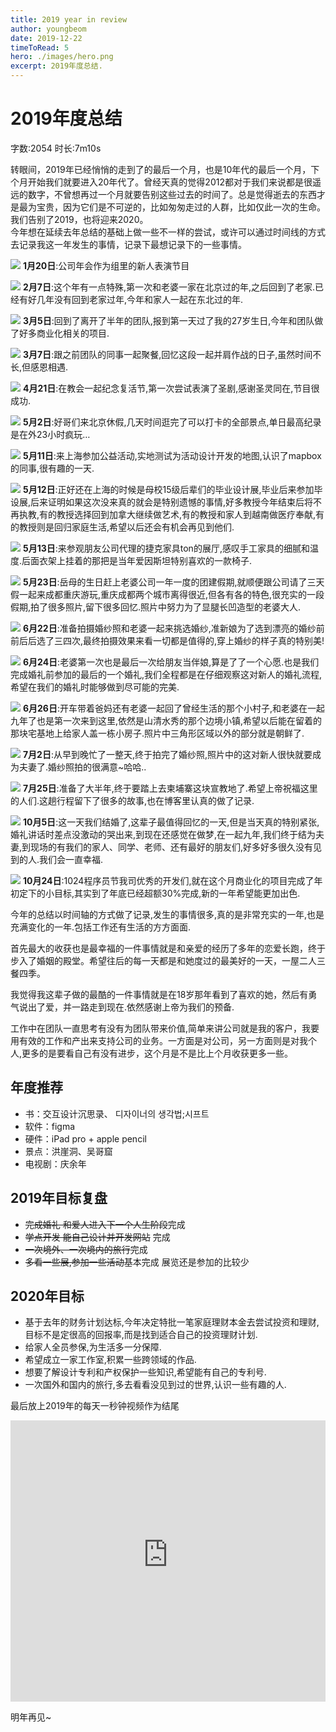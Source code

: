 ```yaml
---
title: 2019 year in review
author: youngbeom
date: 2019-12-22
timeToRead: 5
hero: ./images/hero.png
excerpt: 2019年度总结.
---
```


# 2019年度总结

字数:2054 时长:7m10s

转眼间，2019年已经悄悄的走到了的最后一个月，也是10年代的最后一个月，下个月开始我们就要进入20年代了。曾经天真的觉得2012都对于我们来说都是很遥远的数字，不曾想再过一个月就要告别这些过去的时间了。总是觉得逝去的东西才是最为宝贵，因为它们是不可逆的，比如匆匆走过的人群，比如仅此一次的生命。  
我们告别了2019，也将迎来2020。  
今年想在延续去年总结的基础上做一些不一样的尝试，或许可以通过时间线的方式去记录我这一年发生的事情，记录下最想记录下的一些事情。  


![](http://youngbeom-cloud.oss-cn-shanghai.aliyuncs.com/blog/assets/2019/12/1-20.png)
**1月20日**:公司年会作为组里的新人表演节目


![](http://youngbeom-cloud.oss-cn-shanghai.aliyuncs.com/blog/assets/2019/12/2-7.png)
**2月7日**:这个年有一点特殊,第一次和老婆一家在北京过的年,之后回到了老家.已经有好几年没有回到老家过年,今年和家人一起在东北过的年.


![](http://youngbeom-cloud.oss-cn-shanghai.aliyuncs.com/blog/assets/2019/12/3-5.png)
**3月5日**:回到了离开了半年的团队,报到第一天过了我的27岁生日,今年和团队做了好多商业化相关的项目.

![](http://youngbeom-cloud.oss-cn-shanghai.aliyuncs.com/blog/assets/2019/12/3-7.png)
**3月7日**:跟之前团队的同事一起聚餐,回忆这段一起并肩作战的日子,虽然时间不长,但感恩相遇.

![](http://youngbeom-cloud.oss-cn-shanghai.aliyuncs.com/blog/assets/2019/12/4-21.png)
**4月21日**:在教会一起纪念复活节,第一次尝试表演了圣剧,感谢圣灵同在,节目很成功.

![](http://youngbeom-cloud.oss-cn-shanghai.aliyuncs.com/blog/assets/2019/12/5-2.png)
**5月2日**:好哥们来北京休假,几天时间逛完了可以打卡的全部景点,单日最高纪录是在外23小时疯玩…


![](http://youngbeom-cloud.oss-cn-shanghai.aliyuncs.com/blog/assets/2019/12/5-11.png)
**5月11日**:来上海参加公益活动,实地测试为活动设计开发的地图,认识了mapbox的同事,很有趣的一天.

![](http://youngbeom-cloud.oss-cn-shanghai.aliyuncs.com/blog/assets/2019/12/5-12.png)
**5月12日**:正好还在上海的时候是母校15级后辈们的毕业设计展,毕业后来参加毕设展,后来证明如果这次没来真的就会是特别遗憾的事情,好多教授今年结束后将不再执教,有的教授选择回到加拿大继续做艺术,有的教授和家人到越南做医疗奉献,有的教授则是回归家庭生活,希望以后还会有机会再见到他们.

![](http://youngbeom-cloud.oss-cn-shanghai.aliyuncs.com/blog/assets/2019/12/5-13.png)
**5月13日**:来参观朋友公司代理的捷克家具ton的展厅,感叹手工家具的细腻和温度.后面衣架上挂着的那把是当年爱因斯坦特别喜欢的一款椅子.

![](http://youngbeom-cloud.oss-cn-shanghai.aliyuncs.com/blog/assets/2019/12/5-23.png)
**5月23日**:岳母的生日赶上老婆公司一年一度的团建假期,就顺便跟公司请了三天假一起来成都重庆游玩,重庆成都两个城市离得很近,但各有各的特色,很充实的一段假期,拍了很多照片,留下很多回忆.照片中努力为了显腿长凹造型的老婆大人.

![](http://youngbeom-cloud.oss-cn-shanghai.aliyuncs.com/blog/assets/2019/12/6-22.png)
**6月22日**:准备拍摄婚纱照和老婆一起来挑选婚纱,准新娘为了选到漂亮的婚纱前前后后选了三四次,最终拍摄效果来看一切都是值得的,穿上婚纱的样子真的特别美!


![](http://youngbeom-cloud.oss-cn-shanghai.aliyuncs.com/blog/assets/2019/12/6-24.jpeg)
**6月24日**:老婆第一次也是最后一次给朋友当伴娘,算是了了一个心愿.也是我们完成婚礼前参加的最后的一个婚礼,我们全程都是在仔细观察这对新人的婚礼流程,希望在我们的婚礼时能够做到尽可能的完美.

![](./images/6-26.jpg)
**6月26日**:开车带着爸妈还有老婆一起回了曾经生活的那个小村子,和老婆在一起九年了也是第一次来到这里,依然是山清水秀的那个边境小镇,希望以后能在留着的那块宅基地上给家人盖一栋小房子.照片中三角形区域以外的部分就是朝鲜了.

![](http://youngbeom-cloud.oss-cn-shanghai.aliyuncs.com/blog/assets/2019/12/7-2.png)
**7月2日**:从早到晚忙了一整天,终于拍完了婚纱照,照片中的这对新人很快就要成为夫妻了.婚纱照拍的很满意~哈哈..

![](http://youngbeom-cloud.oss-cn-shanghai.aliyuncs.com/blog/assets/2019/12/7-25.png)
**7月25日**:准备了大半年,终于要踏上去柬埔寨这块宣教地了.希望上帝祝福这里的人们.这趟行程留下了很多的故事,也在博客里认真的做了记录.

![](http://youngbeom-cloud.oss-cn-shanghai.aliyuncs.com/blog/assets/2019/12/10-5.png)
**10月5日**:这一天我们结婚了,这辈子最值得回忆的一天,但是当天真的特别紧张,婚礼讲话时差点没激动的哭出来,到现在还感觉在做梦,在一起九年,我们终于结为夫妻,到现场的有我们的家人、同学、老师、还有最好的朋友们,好多好多很久没有见到的人.我们会一直幸福.

![](http://youngbeom-cloud.oss-cn-shanghai.aliyuncs.com/blog/assets/2019/12/10-24.png)
**10月24日**:1024程序员节我司优秀的开发们,就在这个月商业化的项目完成了年初定下的小目标,其实到了年底已经超额30%完成,新的一年希望能更加出色.

今年的总结以时间轴的方式做了记录,发生的事情很多,真的是非常充实的一年,也是充满变化的一年.包括工作还有生活的方方面面.

首先最大的收获也是最幸福的一件事情就是和亲爱的经历了多年的恋爱长跑，终于步入了婚姻的殿堂。希望往后的每一天都是和她度过的最美好的一天，一屋二人三餐四季。

我觉得我这辈子做的最酷的一件事情就是在18岁那年看到了喜欢的她，然后有勇气说出了爱，并一路走到现在.依然感谢上帝为我们的预备.

工作中在团队一直思考有没有为团队带来价值,简单来讲公司就是我的客户，我要用有效的工作和产出来支持公司的业务。一方面是对公司，另一方面则是对我个人,更多的是要看自己有没有进步，这个月是不是比上个月收获更多一些。

## 年度推荐
* 书：交互设计沉思录、 디자이너의 생각법;시프트
* 软件：figma
* 硬件：iPad pro + apple pencil
* 景点：洪崖洞、吴哥窟
* 电视剧：庆余年

## 2019年目标复盘
* ~~完成婚礼 和爱人进入下一个人生阶段~~完成
* ~~学点开发 能自己设计并开发网站~~ 完成
* ~~一次境外、一次境内的旅行~~完成
* ~~多看一些展,参加一些活动~~基本完成 展览还是参加的比较少

## 2020年目标
* 基于去年的财务计划达标,今年决定特批一笔家庭理财本金去尝试投资和理财,目标不是定很高的回报率,而是找到适合自己的投资理财计划.
* 给家人全员参保,为生活多一分保障.
* 希望成立一家工作室,积累一些跨领域的作品.
* 想要了解设计专利和产权保护一些知识,希望能有自己的专利号.
* 一次国外和国内的旅行,多去看看没见到过的世界,认识一些有趣的人.

最后放上2019年的每天一秒钟视频作为结尾
<p>
<iframe style="border: none;" src="http://youngbeom-cloud.oss-cn-shanghai.aliyuncs.com/blog/assets/2019/12/2019-1-SE.mp4" width="100%" height="450" allowfullscreen="allowfullscreen">
</iframe>
</p> 
明年再见~